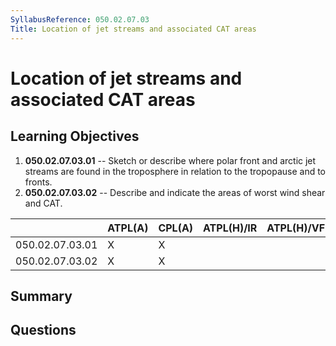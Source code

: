 ```yaml
---
SyllabusReference: 050.02.07.03
Title: Location of jet streams and associated CAT areas
---
```


# Location of jet streams and associated CAT areas

## Learning Objectives

1.  **050.02.07.03.01** -- Sketch or describe where polar front and arctic jet
    streams are found in the troposphere in relation to the tropopause and to
    fronts.
2.  **050.02.07.03.02** -- Describe and indicate the areas of worst wind shear
    and CAT.

|                 | ATPL(A) | CPL(A) | ATPL(H)/IR | ATPL(H)/VFR | CPL(H) | IR | CBIR(A) |
| --------------- | ------- | ------ | ---------- | ----------- | ------ | -- | ------- |
| 050.02.07.03.01 | X       | X      |            |             |        |    |         |
| 050.02.07.03.02 | X       | X      |            |             |        |    |         |

## Summary

## Questions
